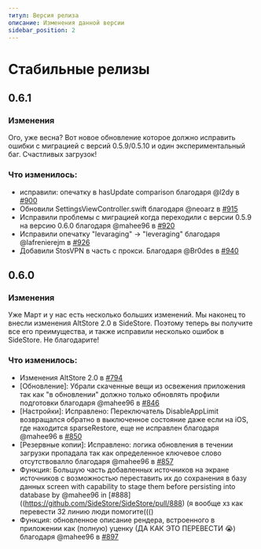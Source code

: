 ```yaml
---
титул: Версия релиза
описание: Изменения данной версии
sidebar_position: 2
---
```


# Стабильные релизы

## 0.6.1

### Изменения
Ого, уже весна? Вот новое обновление которое должно исправить ошибки с миграцией с версий 0.5.9/0.5.10 и один экспериментальный баг. Счастливых загрузок!

### Что изменилось:
- исправили: опечатку в hasUpdate comparison благодаря @l2dy в [#900](https://github.com/SideStore/SideStore/pull/900)
- Обновили SettingsViewController.swift благодаря @neoarz в [#915](https://github.com/SideStore/SideStore/pull/915)
- Исправили проблемы с миграцией когда переходили с версии 0.5.9 на версию 0.6.0 благодаря @mahee96 в [#920](https://github.com/SideStore/SideStore/pull/920)
- Исправили опечатку "levaraging" -> "leveraging" благодаря @lafrenierejm в [#926](https://github.com/SideStore/SideStore/pull/926)
- Добавили StosVPN в часть с прокси. Благодаря @Br0des в [#940](https://github.com/SideStore/SideStore/pull/940)


## 0.6.0

### Изменения
Уже Март и у нас есть несколько больших изменений. Мы наконец то внесли изменения AltStore 2.0 в SideStore. Поэтому теперь вы получите все его преимущества, и также исправили несколько ошибок в SideStore. Не благодарите!

### Что изменилось:
- Изменения AltStore 2.0 в [#794](https://github.com/SideStore/SideStore/pull/794)
- [Обновление]: Убрали скаченные вещи из освежения приложения так как "в обновлении" должно только обновлять профили подготовки  благодаря @mahee96 в [#846](https://github.com/SideStore/SideStore/pull/846)
- [Настройки]: Исправлено: Переключатель DisableAppLimit возвращался обратно в выключенное состояние даже если на iOS, где находится sparseRestore, еще не исправлен благодаря @mahee96 в [#850](https://github.com/SideStore/SideStore/pull/850)
- [Резервные копии]: Исправлено: логика обновления в течении загрузки пропадала так как определенное ключевое слово отсутствовалло благодаря @mahee96 в [#857](https://github.com/SideStore/SideStore/pull/857)
- Функция: Большую часть добавленных источников на экране источников с возможностью переставить их до сохранения в базу данных screen with capability to stage them before persisting into database by @mahee96 in [#888] ((https://github.com/SideStore/SideStore/pull/888) (я вообще хз как перевести 32 линию люди помогите((()
- Функция: обновленное описание рендера, встроенного в приложении как (полную) уценку (ДА КАК ЭТО ПЕРЕВЕСТИ 😭) благодаря @mahee96 в [#897](https://github.com/SideStore/SideStore/pull/897)
